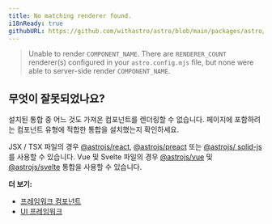 ```yaml
---
title: No matching renderer found.
i18nReady: true
githubURL: https://github.com/withastro/astro/blob/main/packages/astro/src/core/errors/errors-data.ts
---
```


> Unable to render `COMPONENT_NAME`. There are `RENDERER_COUNT` renderer(s) configured in your `astro.config.mjs` file, but none were able to server-side render `COMPONENT_NAME`.

## 무엇이 잘못되었나요?

설치된 통합 중 어느 것도 가져온 컴포넌트를 렌더링할 수 없습니다. 페이지에 포함하려는 컴포넌트 유형에 적합한 통합을 설치했는지 확인하세요.

JSX / TSX 파일의 경우 [@astrojs/react](/ko/guides/integrations-guide/react/), [@astrojs/preact](/ko/guides/integrations-guide/preact/) 또는 [@astrojs/ solid-js](/ko/guides/integrations-guide/solid-js/)를 사용할 수 있습니다. Vue 및 Svelte 파일의 경우 [@astrojs/vue](/ko/guides/integrations-guide/vue/) 및 [@astrojs/svelte](/ko/guides/integrations-guide/svelte/) 통합을 사용할 수 있습니다.

**더 보기:**

-  [프레임워크 컴포넌트](/ko/core-concepts/framework-components/)
-  [UI 프레임워크](/ko/guides/integrations-guide/#공식-통합)
